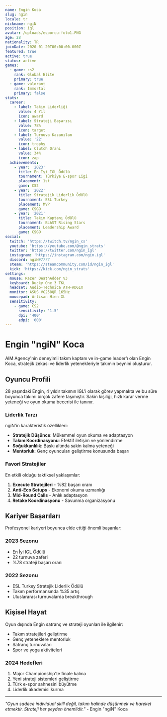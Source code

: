 ```yaml
---
name: Engin Koca
slug: ngin
locale: tr
nickname: ngiN
position: igl
avatar: /uploads/esporcu-foto1.PNG
age: 28
nationality: TR
joinDate: 2020-01-20T00:00:00.000Z
featured: true
active: true
status: active
games:
  - game: cs2
    rank: Global Elite
    primary: true
  - game: valorant
    rank: Immortal
    primary: false
stats:
  career:
    - label: Takım Liderliği
      value: 4 Yıl
      icon: award
    - label: Strateji Başarısı
      value: 78%
      icon: target
    - label: Turnuva Kazanılan
      value: '22'
      icon: trophy
    - label: Clutch Oranı
      value: 34%
      icon: zap
  achievements:
    - year: '2023'
      title: En İyi IGL Ödülü
      tournament: Türkiye E-spor Ligi
      placement: 1st
      game: CS2
    - year: '2022'
      title: Stratejik Liderlik Ödülü
      tournament: ESL Turkey
      placement: MVP
      game: CSGO
    - year: '2021'
      title: Takım Kaptanı Ödülü
      tournament: BLAST Rising Stars
      placement: Leadership Award
      game: CSGO
social:
  twitch: 'https://twitch.tv/ngin_cs'
  youtube: 'https://youtube.com/@ngin_strats'
  twitter: 'https://twitter.com/ngin_igl'
  instagram: 'https://instagram.com/ngin.igl'
  discord: ngiN#7777
  steam: 'https://steamcommunity.com/id/ngin_igl'
  kick: 'https://kick.com/ngin_strats'
settings:
  mouse: Razer DeathAdder V3
  keyboard: Ducky One 3 TKL
  headset: Audio-Technica ATH-ADG1X
  monitor: ASUS VG258QR 165Hz
  mousepad: Artisan Hien XL
  sensitivity:
    - game: CS2
      sensitivity: '1.5'
      dpi: '400'
      edpi: '600'
---
```


# Engin "ngiN" Koca

AIM Agency'nin deneyimli takım kaptanı ve in-game leader'ı olan Engin Koca, stratejik zekası ve liderlik yetenekleriyle takımın beynini oluşturur.

## Oyuncu Profili

28 yaşındaki Engin, 4 yıldır takımın IGL'i olarak görev yapmakta ve bu süre boyunca takımı birçok zafere taşımıştır. Sakin kişiliği, hızlı karar verme yeteneği ve oyun okuma becerisi ile tanınır.

### Liderlik Tarzı

ngiN'in karakteristik özellikleri:

- **Stratejik Düşünce**: Mükemmel oyun okuma ve adaptasyon
- **Takım Koordinasyonu**: Efektif iletişim ve yönlendirme
- **Soğukkanlılık**: Baskı altında sakin kalma yeteneği
- **Mentorluk**: Genç oyuncuları geliştirme konusunda başarı

### Favori Stratejiler

En etkili olduğu taktiksel yaklaşımlar:

1. **Execute Stratejileri** - %82 başarı oranı
2. **Anti-Eco Setups** - Ekonomi okuma uzmanlığı
3. **Mid-Round Calls** - Anlık adaptasyon
4. **Retake Koordinasyonu** - Savunma organizasyonu

## Kariyer Başarıları

Profesyonel kariyeri boyunca elde ettiği önemli başarılar:

### 2023 Sezonu

- En İyi IGL Ödülü
- 22 turnuva zaferi
- %78 strateji başarı oranı

### 2022 Sezonu

- ESL Turkey Stratejik Liderlik Ödülü
- Takım performansında %35 artış
- Uluslararası turnuvalarda breakthrough

## Kişisel Hayat

Oyun dışında Engin satranç ve strateji oyunları ile ilgilenir:

- Takım stratejileri geliştirme
- Genç yeteneklere mentorluk
- Satranç turnuvaları
- Spor ve yoga aktiviteleri

### 2024 Hedefleri

1. Major Championship'te finale kalma
2. Yeni strateji sistemleri geliştirme
3. Türk e-spor sahnesini büyütme
4. Liderlik akademisi kurma

---

_"Oyun sadece individual skill değil, takım halinde düşünmek ve hareket etmektir. Strateji her şeyden önemlidir."_ - Engin "ngiN" Koca

